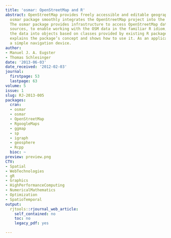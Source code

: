 ```yaml
---
title: 'osmar: OpenStreetMap and R'
abstract: OpenStreetMap provides freely accessible and editable geographic data. The
  osmar package smoothly integrates the OpenStreetMap project into the R ecosystem.
  The osmar package provides infrastructure to access OpenStreetMap data from different
  sources, to enable working with the OSM data in the familiar R idiom, and to convert
  the data into objects based on classes provided by existing R packages. This paper
  explains the package’s concept and shows how to use it. As an application we present
  a simple navigation device.
author:
- Manuel J. A. Eugster
- Thomas Schlesinger
date: '2013-06-03'
date_received: '2012-02-03'
journal:
  firstpage: 53
  lastpage: 63
volume: 5
issue: 1
slug: RJ-2013-005
packages:
  cran:
  - osmar
  - osmar
  - OpenStreetMap
  - RgoogleMaps
  - ggmap
  - sp
  - igraph
  - geosphere
  - Rcpp
  bioc: ~
preview: preview.png
CTV:
- Spatial
- WebTechnologies
- gR
- Graphics
- HighPerformanceComputing
- NumericalMathematics
- Optimization
- SpatioTemporal
output:
  rjtools::rjournal_web_article:
    self_contained: no
    toc: no
    legacy_pdf: yes

---
```

